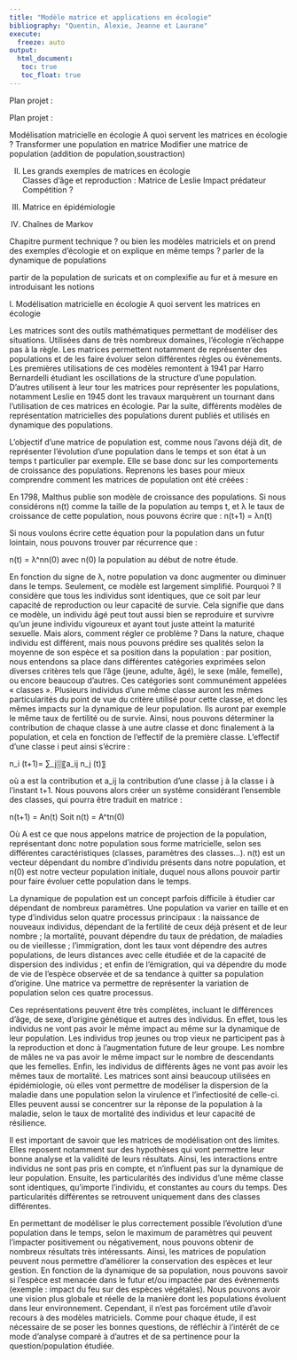 ---
title: "Modèle matrice et applications en écologie"
bibliography: "Quentin, Alexie, Jeanne et Laurane"
execute: 
  freeze: auto
output: 
  html_document:
   toc: true
   toc_float: true
---
Plan projet : 

Plan projet : 

Modélisation matricielle en écologie
A quoi servent les matrices en écologie ?
Transformer une population en matrice
Modifier une matrice de population (addition de population,soustraction)

II. Les grands exemples de matrices en écologie  
Classes d’âge et reproduction : Matrice de Leslie
Impact prédateur
Compétition ?

III. Matrice en épidémiologie 

IV. Chaînes de Markov 



Chapitre purment technique ? ou bien les modèles matriciels et on prend des exemples d'écologie et on explique en même temps ?
parler de la dynamique de populations

partir de la population de suricats et on complexifie au fur et à mesure en introduisant les notions 




I. Modélisation matricielle en écologie
	A quoi servent les matrices en écologie

Les matrices sont des outils mathématiques permettant de modéliser des situations. Utilisées dans de très nombreux domaines, l’écologie n’échappe pas à la règle. Les matrices permettent notamment de représenter des populations et de les faire évoluer selon différentes règles ou évènements. Les premières utilisations de ces modèles remontent à 1941 par Harro Bernardelli étudiant les oscillations de la structure d’une population. D’autres utilisent à leur tour les matrices pour représenter les populations, notamment Leslie en 1945 dont les travaux marquèrent un tournant dans l’utilisation de ces matrices en écologie. Par la suite, différents modèles de représentation matricielles des populations durent publiés et utilisés en dynamique des populations.

L’objectif d’une matrice de population est, comme nous l’avons déjà dit, de représenter l’évolution d’une population dans le temps et son état à un temps t particulier par exemple. Elle se base donc sur les comportements de croissance des populations. Reprenons les bases pour mieux comprendre comment les matrices de population ont été créées :

En 1798, Malthus publie son modèle de croissance des populations. Si nous considérons n(t) comme la taille de la population au temps t, et λ le taux de croissance de cette population, nous pouvons écrire que : 
n(t+1) = λn(t)

Si nous voulons écrire cette équation pour la population dans un futur lointain, nous pouvons trouver par récurrence que :

n(t) = λ^nn(0)   avec n(0) la population au début de notre étude.

En fonction du signe de λ, notre population va donc augmenter ou diminuer dans le temps.
Seulement, ce modèle est largement simplifié. Pourquoi ? Il considère que tous les individus sont identiques, que ce soit par leur capacité de reproduction ou leur capacité de survie. Cela signifie que dans ce modèle, un individu âgé peut tout aussi bien se reproduire et survivre qu’un jeune individu vigoureux et ayant tout juste atteint la maturité sexuelle. Mais alors, comment régler ce problème ? Dans la nature, chaque individu est différent, mais nous pouvons prédire ses qualités selon la moyenne de son espèce et sa position dans la population : par position, nous entendons sa place dans différentes catégories exprimées selon diverses critères tels que l’âge (jeune, adulte, âgé), le sexe (mâle, femelle), ou encore beaucoup d’autres. Ces catégories sont communément appelées « classes ». Plusieurs individus d’une même classe auront les mêmes particularités du point de vue du critère utilisé pour cette classe, et donc les mêmes impacts sur la dynamique de leur population. Ils auront par exemple le même taux de fertilité ou de survie. Ainsi, nous pouvons déterminer la contribution de chaque classe à une autre classe et donc finalement à la population, et cela en fonction de l’effectif de la première classe. L’effectif d’une classe i peut ainsi s’écrire :

n_i (t+1)= ∑_j▒〖a_ij n_j (t)〗  

où a est la contribution et a_ij la contribution d’une classe j à la classe i à l’instant t+1.
Nous pouvons alors créer un système considérant l’ensemble des classes, qui pourra être traduit en matrice :

n(t+1) = An(t)
Soit n(t) = A^tn(0)

Où A est ce que nous appelons matrice de projection de la population, représentant donc notre population sous forme matricielle, selon ses différentes caractéristiques (classes, paramètres des classes…). n(t) est un vecteur dépendant du nombre d’individu présents dans notre population, et n(0) est notre vecteur population initiale, duquel nous allons pouvoir partir pour faire évoluer cette population dans le temps.

La dynamique de population est un concept parfois difficile à étudier car dépendant de nombreux paramètres. Une population va varier en taille et en type d’individus selon quatre processus principaux : la naissance de nouveaux individus, dépendant de la fertilité de ceux déjà présent et de leur nombre ; la mortalité, pouvant dépendre du taux de prédation, de maladies ou de vieillesse ; l’immigration, dont les taux vont dépendre des autres populations, de leurs distances avec celle étudiée et de la capacité de dispersion des individus ; et enfin de l’émigration, qui va dépendre du mode de vie de l’espèce observée et de sa tendance à quitter sa population d’origine. Une matrice va permettre de représenter la variation de population selon ces quatre processus.

Ces représentations peuvent être très complètes, incluant le différences d’âge, de sexe, d’origine génétique et autres des individus. En effet, tous les individus ne vont pas avoir le même impact au même sur la dynamique de leur population. Les individus trop jeunes ou trop vieux ne participent pas à la reproduction et donc à l’augmentation future de leur groupe. Les nombre de mâles ne va pas avoir le même impact sur le nombre de descendants que les femelles. Enfin, les individus de différents âges ne vont pas avoir les mêmes taux de mortalité. Les matrices sont ainsi beaucoup utilisées en épidémiologie, où elles vont permettre de modéliser la dispersion de la maladie dans une population selon la virulence et l’infectiosité de celle-ci. Elles peuvent aussi se concentrer sur la réponse de la population à la maladie, selon le taux de mortalité des individus et leur capacité de résilience.

Il est important de savoir que les matrices de modélisation ont des limites. Elles reposent notamment sur des hypothèses qui vont permettre leur bonne analyse et la validité de leurs résultats. Ainsi, les interactions entre individus ne sont pas pris en compte, et n’influent pas sur la dynamique de leur population. Ensuite, les particularités des individus d’une même classe sont identiques, qu’importe l’individu, et constantes au cours du temps. Des particularités différentes se retrouvent uniquement dans des classes différentes.

En permettant de modéliser le plus correctement possible l’évolution d’une population dans le temps, selon le maximum de paramètres qui peuvent l’impacter positivement ou négativement, nous pouvons obtenir de nombreux résultats très intéressants. Ainsi, les matrices de population peuvent nous permettre d’améliorer la conservation des espèces et leur gestion. En fonction de la dynamique de sa population, nous pouvons savoir si l’espèce est menacée dans le futur et/ou impactée par des évènements (exemple : impact du feu sur des espèces végétales). Nous pouvons avoir une vision plus globale et réelle de la manière dont les populations évoluent dans leur environnement. Cependant, il n’est pas forcément utile d’avoir recours à des modèles matriciels. Comme pour chaque étude, il est nécessaire de se poser les bonnes questions, de réfléchir à l’intérêt de ce mode d’analyse comparé à d’autres et de sa pertinence pour la question/population étudiée.

